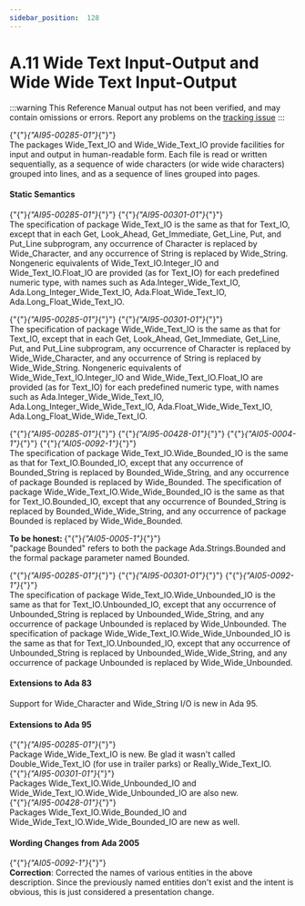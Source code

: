 ---
sidebar_position:  128
---

# A.11 Wide Text Input-Output and Wide Wide Text Input-Output

:::warning
This Reference Manual output has not been verified,
and may contain omissions or errors.
Report any problems on the [tracking issue](https://github.com/ada-lang-io/ada-lang-io/issues/20)
:::


<p>{"{"}<em>{"AI95-00285-01"}</em>{"}"} <br />The packages Wide_Text_IO and Wide_Wide_Text_IO provide facilities for input and output in human-readable form. Each file is read or written sequentially, as a sequence of wide characters (or wide wide characters) grouped into lines, and as a sequence of lines grouped into pages. <br /></p>


#### Static Semantics

<p>{"{"}<em>{"AI95-00285-01"}</em>{"}"} {"{"}<em>{"AI95-00301-01"}</em>{"}"} <br />The specification of package Wide_Text_IO is the same as that for Text_IO, except that in each Get, Look_Ahead, Get_Immediate, Get_Line, Put, and Put_Line subprogram, any occurrence of Character is replaced by Wide_Character, and any occurrence of String is replaced by Wide_String. Nongeneric equivalents of Wide_Text_IO.Integer_IO and Wide_Text_IO.Float_IO are provided (as for Text_IO) for each predefined numeric type, with names such as Ada.Integer_Wide_Text_IO, Ada.Long_Integer_Wide_Text_IO, Ada.Float_Wide_Text_IO, Ada.Long_Float_Wide_Text_IO.<br /></p>

<p>{"{"}<em>{"AI95-00285-01"}</em>{"}"} {"{"}<em>{"AI95-00301-01"}</em>{"}"} <br />The specification of package Wide_Wide_Text_IO is the same as that for Text_IO, except that in each Get, Look_Ahead, Get_Immediate, Get_Line, Put, and Put_Line subprogram, any occurrence of Character is replaced by Wide_Wide_Character, and any occurrence of String is replaced by Wide_Wide_String. Nongeneric equivalents of Wide_Wide_Text_IO.Integer_IO and Wide_Wide_Text_IO.Float_IO are provided (as for Text_IO) for each predefined numeric type, with names such as Ada.Integer_Wide_Wide_Text_IO, Ada.Long_Integer_Wide_Wide_Text_IO, Ada.Float_Wide_Wide_Text_IO, Ada.Long_Float_Wide_Wide_Text_IO.<br /></p>

<p>{"{"}<em>{"AI95-00285-01"}</em>{"}"} {"{"}<em>{"AI95-00428-01"}</em>{"}"} {"{"}<em>{"AI05-0004-1"}</em>{"}"} {"{"}<em>{"AI05-0092-1"}</em>{"}"} <br />The specification of package Wide_Text_IO.Wide_Bounded_IO is the same as that for Text_IO.Bounded_IO, except that any occurrence of Bounded_String is replaced by Bounded_Wide_String, and any occurrence of package Bounded is replaced by Wide_Bounded. The specification of package Wide_Wide_Text_IO.Wide_Wide_Bounded_IO is the same as that for Text_IO.Bounded_IO, except that any occurrence of Bounded_String is replaced by Bounded_Wide_Wide_String, and any occurrence of package Bounded is replaced by Wide_Wide_Bounded.<br /></p>

<Admonition type="aarm" aarm="note" title="Note: ">
<strong>To be honest: </strong>{"{"}<em>{"AI05-0005-1"}</em>{"}"} <br />"package Bounded" refers to both the package Ada.Strings.Bounded and the formal package parameter named Bounded. <br /></Admonition>

<p>{"{"}<em>{"AI95-00285-01"}</em>{"}"} {"{"}<em>{"AI95-00301-01"}</em>{"}"} {"{"}<em>{"AI05-0092-1"}</em>{"}"} <br />The specification of package Wide_Text_IO.Wide_Unbounded_IO is the same as that for Text_IO.Unbounded_IO, except that any occurrence of Unbounded_String is replaced by Unbounded_Wide_String, and any occurrence of package Unbounded is replaced by Wide_Unbounded. The specification of package Wide_Wide_Text_IO.Wide_Wide_Unbounded_IO is the same as that for Text_IO.Unbounded_IO, except that any occurrence of Unbounded_String is replaced by Unbounded_Wide_Wide_String, and any occurrence of package Unbounded is replaced by Wide_Wide_Unbounded. <br /></p>


#### Extensions to Ada 83

<Admonition type="aarm" aarm="note" title="Note: ">
Support for Wide_Character and Wide_String I/O is new in Ada 95. <br /></Admonition>


#### Extensions to Ada 95

<Admonition type="aarm" aarm="note" title="Note: ">
{"{"}<em>{"AI95-00285-01"}</em>{"}"} <br />Package Wide_Wide_Text_IO is new. Be glad it wasn't called Double_Wide_Text_IO (for use in trailer parks) or Really_Wide_Text_IO.<br /></Admonition>

<Admonition type="aarm" aarm="note" title="Note: ">
{"{"}<em>{"AI95-00301-01"}</em>{"}"} <br />Packages Wide_Text_IO.Wide_Unbounded_IO and Wide_Wide_Text_IO.Wide_Wide_Unbounded_IO are also new.<br /></Admonition>

<Admonition type="aarm" aarm="note" title="Note: ">
{"{"}<em>{"AI95-00428-01"}</em>{"}"} <br />Packages Wide_Text_IO.Wide_Bounded_IO and Wide_Wide_Text_IO.Wide_Wide_Bounded_IO are new as well. <br /></Admonition>


#### Wording Changes from Ada 2005

<Admonition type="aarm" aarm="note" title="Note: ">
{"{"}<em>{"AI05-0092-1"}</em>{"}"} <strong><br />Correction</strong>: Corrected the names of various entities in the above description. Since the previously named entities don't exist and the intent is obvious, this is just considered a presentation change. <br /></Admonition>

